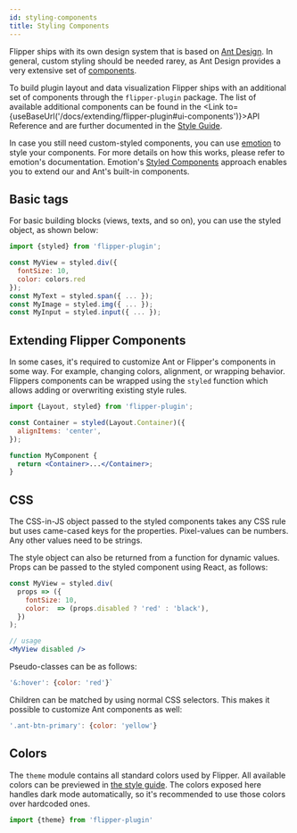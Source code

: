 ```yaml
---
id: styling-components
title: Styling Components
---
```



Flipper ships with its own design system that is based on [Ant Design](https://ant.design/).
In general, custom styling should be needed rarey, as Ant Design provides a very extensive set of [components](https://ant.design/components/overview/).

To build plugin layout and data visualization Flipper ships with an additional set of components through the `flipper-plugin` package.
The list of available additional components can be found in the <Link to={useBaseUrl('/docs/extending/flipper-plugin#ui-components')}>API Reference</Link> and are further documented in the [Style Guide](style-guide.mdx).

In case you still need custom-styled components, you can use [emotion](https://emotion.sh) to style your components. For more details on how this works, please refer to emotion's documentation. Emotion's [Styled Components](https://emotion.sh/docs/styled) approach enables you to extend our and Ant's built-in components.

## Basic tags

For basic building blocks (views, texts, and so on), you can use the styled object, as shown below:

```js
import {styled} from 'flipper-plugin';

const MyView = styled.div({
  fontSize: 10,
  color: colors.red
});
const MyText = styled.span({ ... });
const MyImage = styled.img({ ... });
const MyInput = styled.input({ ... });
```

## Extending Flipper Components

In some cases, it's required to customize Ant or Flipper's components in some way. For example, changing colors, alignment, or wrapping behavior. Flippers components can be wrapped using the `styled` function which allows adding or overwriting existing style rules.

```jsx
import {Layout, styled} from 'flipper-plugin';

const Container = styled(Layout.Container)({
  alignItems: 'center',
});

function MyComponent {
  return <Container>...</Container>;
}
```

## CSS

The CSS-in-JS object passed to the styled components takes any CSS rule but uses came-cased keys for the properties. Pixel-values can be numbers. Any other values need to be strings.

The style object can also be returned from a function for dynamic values. Props can be passed to the styled component using React, as follows:

```jsx
const MyView = styled.div(
  props => ({
    fontSize: 10,
    color:  => (props.disabled ? 'red' : 'black'),
  })
);

// usage
<MyView disabled />
```

Pseudo-classes can be as follows:

```javascript
'&:hover': {color: 'red'}`
```

Children can be matched by using normal CSS selectors. This makes it possible to customize Ant components as well:

```javascript
'.ant-btn-primary': {color: 'yellow'}
```

## Colors

The `theme` module contains all standard colors used by Flipper. All available colors can be previewed in [the style guide](style-guide.mdx). The colors exposed here handles dark mode automatically, so it's recommended to use those colors over hardcoded ones.

```javascript
import {theme} from 'flipper-plugin'
```
